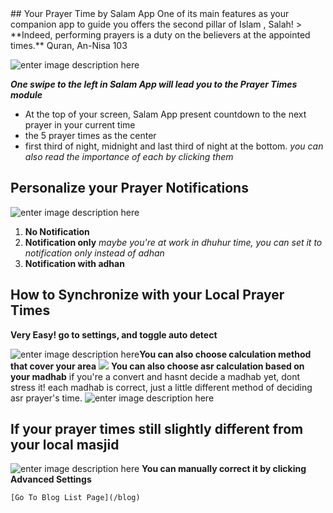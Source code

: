 

<BlogLayout  title="Learn about islam its cool" metaImage="https://salam.app/razer.png" metaData="so this how u learn about islam u install salam app and go the hello islam modules" link="https://salam.app">
## Your Prayer Time by Salam App
One of its main features as your companion app to guide you offers the second pillar of Islam , Salah!
> **Indeed, performing prayers is a duty on the believers at the appointed  times.** Quran, An-Nisa 103

![enter image description here](https://cdn.discordapp.com/attachments/808562495279202306/1199996776351023166/Prayer_Times_Module.png?ex=65c49316&is=65b21e16&hm=3f61ba0c53b02041037a316263a2014231a385b39c1a4f88bd5668c4d0bc9f73&)

***One swipe to the left in Salam App will lead you to the Prayer Times module***

 - At the top of your screen, Salam App present countdown to the next  prayer in your current time
 - the 5 prayer times as the center
 -  first third of night, midnight and last third of night at the bottom. 
 *you can also read the importance of each by clicking them*
 

## Personalize your Prayer Notifications
![enter image description here](https://cdn.discordapp.com/attachments/808562495279202306/1199996737700511798/6.png?ex=65c4930d&is=65b21e0d&hm=10f2de716baa194a9381607de3ce42201139a3c2270fa4bf617cc0f1e520b773&)

 1. **No Notification** 
 2. **Notification only** *maybe you're at work in dhuhur time, you can set it to notification only instead of adhan*
 3. **Notification with adhan** 

## How to Synchronize with your Local Prayer Times
**Very Easy! go to settings, and toggle auto detect**

![enter image description here](https://cdn.discordapp.com/attachments/808562495279202306/1199996735389433946/1.png?ex=65c4930c&is=65b21e0c&hm=890d5f561ac3f4928a2213be3219d359efda6eee5d9f32e3dec58a0614337568&)**You can also choose calculation method that cover your area**
![](https://cdn.discordapp.com/attachments/808562495279202306/1199996735917924403/2.png?ex=65c4930c&is=65b21e0c&hm=4ee7cdff9ec9493b40c088ec893d1d4bd432250080ff6c490e565159685a671a&)
**You can also choose asr calculation based on your madhab**
 if you're a convert and hasnt decide a madhab yet, dont stress it! each madhab is correct, just a little different method of deciding asr prayer's time.
 ![enter image description here](https://cdn.discordapp.com/attachments/808562495279202306/1199996736324780112/3.png?ex=65c4930c&is=65b21e0c&hm=f0da1051ca1b6bb57d67a2e9c59e8ac3eaefebf27bed168ae3e8114a17c05ff2&)

## If your prayer times still slightly different from your local masjid
![enter image description here](https://cdn.discordapp.com/attachments/808562495279202306/1199996736756777040/4.png?ex=65c4930c&is=65b21e0c&hm=3c775841d5f64f21b79754b7b0f0402608d215b2c52ecfcbc298af70bd76559f&)
**You can manually correct it by clicking Advanced Settings**



    [Go To Blog List Page](/blog)
</BlogLayout>
